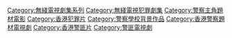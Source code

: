 {{catmore}}

[[Category:無綫電視劇集系列|Category:無綫電視劇集系列]]
[[Category:無綫電視犯罪劇集‎|Category:無綫電視犯罪劇集‎]]
[[Category:警察主角題材電影|Category:警察主角題材電影]]
[[Category:香港犯罪片‎|Category:香港犯罪片‎]]
[[Category:警察學校背景作品|Category:警察學校背景作品]]
[[Category:香港警察題材電視劇|Category:香港警察題材電視劇]]
[[Category:香港警匪片|Category:香港警匪片]]
[[Category:警匪電視劇|Category:警匪電視劇]]